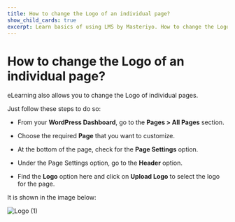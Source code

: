 ---
title: How to change the Logo of an individual page?
show_child_cards: true
excerpt: Learn basics of using LMS by Masteriyo. How to change the Logo of an individual page.
---

# How to change the Logo of an individual page?

eLearning also allows you to change the Logo of individual pages.

Just follow these steps to do so:

- From your **WordPress Dashboard**, go to the **Pages > All Pages** section.

- Choose the required **Page** that you want to customize.

- At the bottom of the page, check for the **Page Settings** option.

- Under the Page Settings option, go to the **Header** option.

- Find the **Logo** option here and click on **Upload Logo** to select the logo for the page.

It is shown in the image below:

![Logo (1)](https://user-images.githubusercontent.com/109593521/183599188-372fd1c8-b363-4710-bc29-f1a2a91c1dbd.png)

